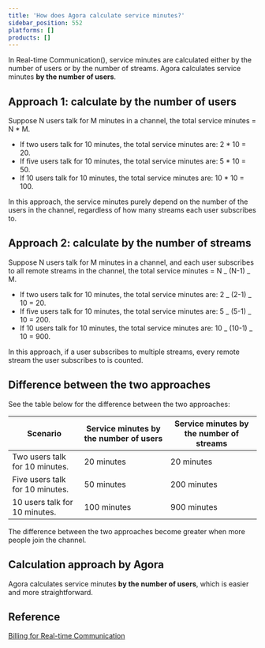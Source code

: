 ```yaml
---
title: 'How does Agora calculate service minutes?'
sidebar_position: 552
platforms: []
products: []
---
```



In Real-time Communication(<Vg k="VSDK" />), service minutes are calculated either by the number of users or by the number of streams. Agora calculates service minutes **by the number of users**.

## Approach 1: calculate by the number of users

Suppose N users talk for M minutes in a channel, the total service minutes = N \* M.

- If two users talk for 10 minutes, the total service minutes are: 2 \* 10 = 20.
- If five users talk for 10 minutes, the total service minutes are: 5 \* 10 = 50.
- If 10 users talk for 10 minutes, the total service minutes are: 10 \* 10 = 100.

In this approach, the service minutes purely depend on the number of the users in the channel, regardless of how many streams each user subscribes to.

## Approach 2: calculate by the number of streams

Suppose N users talk for M minutes in a channel, and each user subscribes to all remote streams in the channel, the total service minutes = N _ (N-1) _ M.

- If two users talk for 10 minutes, the total service minutes are: 2 _ (2-1) _ 10 = 20.
- If five users talk for 10 minutes, the total service minutes are: 5 _ (5-1) _ 10 = 200.
- If 10 users talk for 10 minutes, the total service minutes are: 10 _ (10-1) _ 10 = 900.

In this approach, if a user subscribes to multiple streams, every remote stream the user subscribes to is counted.

## Difference between the two approaches

See the table below for the difference between the two approaches:

| Scenario                        | Service minutes by the number of users | Service minutes by the number of streams |
| ------------------------------- | -------------------------------------- | ---------------------------------------- |
| Two users talk for 10 minutes.  | 20 minutes                             | 20 minutes                               |
| Five users talk for 10 minutes. | 50 minutes                             | 200 minutes                              |
| 10 users talk for 10 minutes.   | 100 minutes                            | 900 minutes                              |

The difference between the two approaches become greater when more people join the channel.

## Calculation approach by Agora

Agora calculates service minutes **by the number of users**, which is easier and more straightforward.

## Reference

[Billing for Real-time Communication](../../video-calling/reference/billing-policies)
